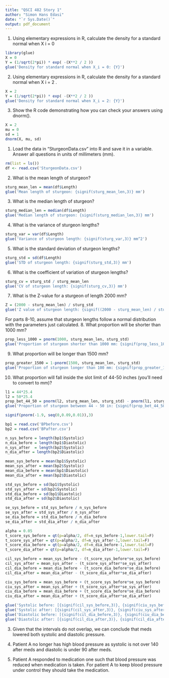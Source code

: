 ```yaml
---
title: "QSCI 482 Story 1"
author: "Simon Hans Edasi"
date: "`r Sys.Date()`"
output: pdf_document
---
```

\section{Question 1}
1. Using elementary expressions in R, calculate the density for a standard normal when X i = 0
```r
library(glue)
X = 0
Y = (1/sqrt(2*pi)) * exp( -(X**2 / 2 ))
glue('Density for standard normal when X_i = 0: {Y}')
```

2. Using elementary expressions in R, calculate the density for a standard normal when X i = 2 .
```r
X = 2
Y = (1/sqrt(2*pi)) * exp( -(X**2 / 2 ))
glue('Density for standard normal when X_i = 2: {Y}')
```

3. Show the R code demonstrating how you can check your answers using dnorm().

```r
X = 2
mu = 0
sd = 1
dnorm(X, mu, sd)
```

\section{Question 2}
1. Load the data in "SturgeonData.csv" into R and save it in a variable. Answer all questions in units of
millimeters (mm).
```r
rm(list = ls())
df <- read.csv('SturgeonData.csv')
```

2. What is the mean length of sturgeon?
```r
sturg_mean_len = mean(df$Length)
glue('Mean length of sturgeon: {signif(sturg_mean_len,3)} mm')
```
3. What is the median length of sturgeon?
```r
sturg_median_len = median(df$Length)
glue('Median length of sturgeon: {signif(sturg_median_len,3)} mm')
```
4. What is the variance of sturgeon lengths?
```r
sturg_var = var(df$Length)
glue('Variance of sturgeon length: {signif(sturg_var,3)} mm^2')
```
5. What is the standard deviation of sturgeon lengths?
```r
sturg_std = sd(df$Length)
glue('STD of sturgeon length: {signif(sturg_std,3)} mm')
```
6. What is the coefficient of variation of sturgeon lengths?
```r
sturg_cv = sturg_std / sturg_mean_len
glue('CV of sturgeon length: {signif(sturg_cv,3)} mm')
```
7. What is the Z-value for a sturgeon of length 2000 mm?
```r
Z = (2000 - sturg_mean_len) / sturg_std
glue('Z value of sturgeon length: {signif((2000 - sturg_mean_len) / sturg_std,3)}')
```

For parts 8-10, assume that sturgeon lengths follow a normal distribution with the parameters just calculated.
8. What proportion will be shorter than 1000 mm?
```r
prop_less_1000 = pnorm(1000, sturg_mean_len, sturg_std)
glue('Proportion of sturgeon shorter than 1000 mm: {signif(prop_less_1000,3) * 100}%')

```

9. What proportion will be longer than 1500 mm?
```r
prop_greater_1500 = 1-pnorm(1500, sturg_mean_len, sturg_std)
glue('Proportion of sturgeon longer than 100 mm: {signif(prop_greater_1500,3) * 100}%')

```


10. What proportion will fall inside the slot limit of 44-50 inches (you’ll need to convert to mm)?
```r
l1 = 44*25.4
l2 = 50*25.4
prop_bet_44_50 = pnorm(l2, sturg_mean_len, sturg_std) - pnorm(l1, sturg_mean_len, sturg_std)
glue('Proportion of sturgeon between 44 - 50 in: {signif(prop_bet_44_50,3) * 100}%')

```

\section{Question 3}
```r
signif(pnorm(-1.9, seq(0,0.09,0.01)),3)
```




\section{Question 4}
```r
bp1 = read.csv('BPbefore.csv')
bp2 = read.csv('BPafter.csv')
```

```r
n_sys_before = length(bp1$Systolic)
n_dia_before = length(bp1$Diastolic)
n_sys_after  = length(bp2$Systolic)
n_dia_after = length(bp2$Diastolic)
```


```r
mean_sys_before = mean(bp1$Systolic)
mean_sys_after = mean(bp2$Systolic)
mean_dia_before = mean(bp1$Diastolic)
mean_dia_after = mean(bp2$Diastolic)
```



```r
std_sys_before = sd(bp1$Systolic)
std_sys_after = sd(bp2$Systolic)
std_dia_before = sd(bp1$Diastolic)
std_dia_after = sd(bp2$Diastolic)
```

```r
se_sys_before = std_sys_before / n_sys_before
se_sys_after = std_sys_after / n_sys_after
se_dia_before = std_dia_before / n_dia_before
se_dia_after = std_dia_after / n_dia_after
```

```r
alpha = 0.05
t_score_sys_before = qt(p=alpha/2, df=n_sys_before-1,lower.tail=F)
t_score_sys_after = qt(p=alpha/2, df=n_sys_after-1,lower.tail=F)
t_score_dia_before = qt(p=alpha/2, df=n_dia_before-1,lower.tail=F)
t_score_dia_after = qt(p=alpha/2, df=n_dia_after-1,lower.tail=F)

```

```r
cil_sys_before = mean_sys_before - (t_score_sys_before*se_sys_before)
cil_sys_after = mean_sys_after - (t_score_sys_after*se_sys_after)
cil_dia_before = mean_dia_before - (t_score_dia_before*se_dia_before)
cil_dia_after = mean_dia_after - (t_score_dia_after*se_dia_after)

ciu_sys_before = mean_sys_before + (t_score_sys_before*se_sys_before)
ciu_sys_after = mean_sys_after + (t_score_sys_after*se_sys_after)
ciu_dia_before = mean_dia_before + (t_score_dia_before*se_dia_before)
ciu_dia_after = mean_dia_after + (t_score_dia_after*se_dia_after)

```

```r
glue('Systolic before: [{signif(cil_sys_before,3)}, {signif(ciu_sys_before,3)}]')
glue('Systolic after: [{signif(cil_sys_after,3)}, {signif(ciu_sys_after,3)}]')
glue('Diastolic before: [{signif(cil_dia_before,3)}, {signif(ciu_dia_before,3)}]')
glue('Diastolic after: [{signif(cil_dia_after,3)}, {signif(cil_dia_after,3)}]')
```

3. Given that the intervals do not overlap, we can conclude that meds lowered both systolic and diastolic pressure.

4. Patient A no longer has high blood pressure as systolic is not over 140 after meds and diastolic is under 90 after meds.

5. Patient A responded to medication one such that blood pressure was reduced when medication is taken. For patient A to keep blood pressure under control they should take the medication.

